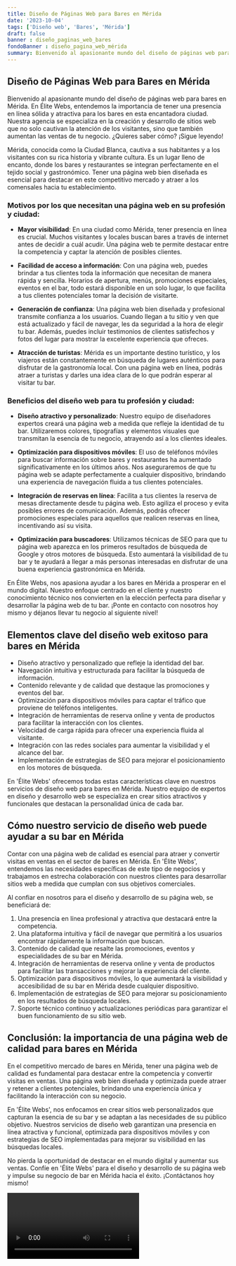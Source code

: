 ```yaml
---
title: Diseño de Páginas Web para Bares en Mérida
date: '2023-10-04'
tags: ['Diseño web', 'Bares', 'Mérida']
draft: false
banner : diseño_paginas_web_bares
fondoBanner : diseño_pagina_web_mérida
summary: Bienvenido al apasionante mundo del diseño de páginas web para bares en Mérida. En Élite Webs, entendemos la importancia de tener una presencia en línea sólida y atractiva para los bares en esta encantadora ciudad. Nuestra agencia se especializa en la creación y desarrollo de sitios web que no solo cautivan la atención de los visitantes, sino que también aumentan las ventas de tu negocio. ¿Quieres saber cómo? ¡Sigue leyendo!
---
```


## Diseño de Páginas Web para Bares en Mérida

Bienvenido al apasionante mundo del diseño de páginas web para bares en Mérida. En Élite Webs, entendemos la importancia de tener una presencia en línea sólida y atractiva para los bares en esta encantadora ciudad. Nuestra agencia se especializa en la creación y desarrollo de sitios web que no solo cautivan la atención de los visitantes, sino que también aumentan las ventas de tu negocio. ¿Quieres saber cómo? ¡Sigue leyendo!

Mérida, conocida como la Ciudad Blanca, cautiva a sus habitantes y a los visitantes con su rica historia y vibrante cultura. Es un lugar lleno de encanto, donde los bares y restaurantes se integran perfectamente en el tejido social y gastronómico. Tener una página web bien diseñada es esencial para destacar en este competitivo mercado y atraer a los comensales hacia tu establecimiento.

### Motivos por los que necesitan una página web en su profesión y ciudad:

* **Mayor visibilidad**: En una ciudad como Mérida, tener presencia en línea es crucial. Muchos visitantes y locales buscan bares a través de internet antes de decidir a cuál acudir. Una página web te permite destacar entre la competencia y captar la atención de posibles clientes.

* **Facilidad de acceso a información**: Con una página web, puedes brindar a tus clientes toda la información que necesitan de manera rápida y sencilla. Horarios de apertura, menús, promociones especiales, eventos en el bar, todo estará disponible en un solo lugar, lo que facilita a tus clientes potenciales tomar la decisión de visitarte.

* **Generación de confianza**: Una página web bien diseñada y profesional transmite confianza a los usuarios. Cuando llegan a tu sitio y ven que está actualizado y fácil de navegar, les da seguridad a la hora de elegir tu bar. Además, puedes incluir testimonios de clientes satisfechos y fotos del lugar para mostrar la excelente experiencia que ofreces.

* **Atracción de turistas**: Mérida es un importante destino turístico, y los viajeros están constantemente en búsqueda de lugares auténticos para disfrutar de la gastronomía local. Con una página web en línea, podrás atraer a turistas y darles una idea clara de lo que podrán esperar al visitar tu bar.

### Beneficios del diseño web para tu profesión y ciudad:

* **Diseño atractivo y personalizado**: Nuestro equipo de diseñadores expertos creará una página web a medida que refleje la identidad de tu bar. Utilizaremos colores, tipografías y elementos visuales que transmitan la esencia de tu negocio, atrayendo así a los clientes ideales.

* **Optimización para dispositivos móviles**: El uso de teléfonos móviles para buscar información sobre bares y restaurantes ha aumentado significativamente en los últimos años. Nos aseguraremos de que tu página web se adapte perfectamente a cualquier dispositivo, brindando una experiencia de navegación fluida a tus clientes potenciales.

* **Integración de reservas en línea**: Facilita a tus clientes la reserva de mesas directamente desde tu página web. Esto agiliza el proceso y evita posibles errores de comunicación. Además, podrás ofrecer promociones especiales para aquellos que realicen reservas en línea, incentivando así su visita.

* **Optimización para buscadores**: Utilizamos técnicas de SEO para que tu página web aparezca en los primeros resultados de búsqueda de Google y otros motores de búsqueda. Esto aumentará la visibilidad de tu bar y te ayudará a llegar a más personas interesadas en disfrutar de una buena experiencia gastronómica en Mérida.

En Élite Webs, nos apasiona ayudar a los bares en Mérida a prosperar en el mundo digital. Nuestro enfoque centrado en el cliente y nuestro conocimiento técnico nos convierten en la elección perfecta para diseñar y desarrollar la página web de tu bar. ¡Ponte en contacto con nosotros hoy mismo y déjanos llevar tu negocio al siguiente nivel!

<GifSeo />

<Cta />

## Elementos clave del diseño web exitoso para bares en Mérida

- Diseño atractivo y personalizado que refleje la identidad del bar.
- Navegación intuitiva y estructurada para facilitar la búsqueda de información.
- Contenido relevante y de calidad que destaque las promociones y eventos del bar.
- Optimización para dispositivos móviles para captar el tráfico que proviene de teléfonos inteligentes.
- Integración de herramientas de reserva online y venta de productos para facilitar la interacción con los clientes.
- Velocidad de carga rápida para ofrecer una experiencia fluida al visitante.
- Integración con las redes sociales para aumentar la visibilidad y el alcance del bar.
- Implementación de estrategias de SEO para mejorar el posicionamiento en los motores de búsqueda.

En 'Élite Webs' ofrecemos todas estas características clave en nuestros servicios de diseño web para bares en Mérida. Nuestro equipo de expertos en diseño y desarrollo web se especializa en crear sitios atractivos y funcionales que destacan la personalidad única de cada bar. 

## Cómo nuestro servicio de diseño web puede ayudar a su bar en Mérida

Contar con una página web de calidad es esencial para atraer y convertir visitas en ventas en el sector de bares en Mérida. En 'Élite Webs', entendemos las necesidades específicas de este tipo de negocios y trabajamos en estrecha colaboración con nuestros clientes para desarrollar sitios web a medida que cumplan con sus objetivos comerciales.

Al confiar en nosotros para el diseño y desarrollo de su página web, se beneficiará de:

1. Una presencia en línea profesional y atractiva que destacará entre la competencia.
2. Una plataforma intuitiva y fácil de navegar que permitirá a los usuarios encontrar rápidamente la información que buscan.
3. Contenido de calidad que resalte las promociones, eventos y especialidades de su bar en Mérida.
4. Integración de herramientas de reserva online y venta de productos para facilitar las transacciones y mejorar la experiencia del cliente.
5. Optimización para dispositivos móviles, lo que aumentará la visibilidad y accesibilidad de su bar en Mérida desde cualquier dispositivo.
6. Implementación de estrategias de SEO para mejorar su posicionamiento en los resultados de búsqueda locales.
7. Soporte técnico continuo y actualizaciones periódicas para garantizar el buen funcionamiento de su sitio web.

## Conclusión: la importancia de una página web de calidad para bares en Mérida

En el competitivo mercado de bares en Mérida, tener una página web de calidad es fundamental para destacar entre la competencia y convertir visitas en ventas. Una página web bien diseñada y optimizada puede atraer y retener a clientes potenciales, brindando una experiencia única y facilitando la interacción con su negocio.

En 'Élite Webs', nos enfocamos en crear sitios web personalizados que capturan la esencia de su bar y se adaptan a las necesidades de su público objetivo. Nuestros servicios de diseño web garantizan una presencia en línea atractiva y funcional, optimizada para dispositivos móviles y con estrategias de SEO implementadas para mejorar su visibilidad en las búsquedas locales.

No pierda la oportunidad de destacar en el mundo digital y aumentar sus ventas. Confíe en 'Élite Webs' para el diseño y desarrollo de su página web y impulse su negocio de bar en Mérida hacia el éxito. ¡Contáctanos hoy mismo!

<Video />

<CtaBot job='Bares' city='Mérida'/>

<Gmaps query='Mérida+españa+maps' />